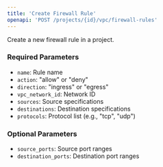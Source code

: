 ```yaml
---
title: 'Create Firewall Rule'
openapi: 'POST /projects/{id}/vpc/firewall-rules'
---
```


Create a new firewall rule in a project.

### Required Parameters

- `name`: Rule name
- `action`: "allow" or "deny"
- `direction`: "ingress" or "egress"
- `vpc_network_id`: Network ID
- `sources`: Source specifications
- `destinations`: Destination specifications
- `protocols`: Protocol list (e.g., "tcp", "udp")

### Optional Parameters

- `source_ports`: Source port ranges
- `destination_ports`: Destination port ranges 